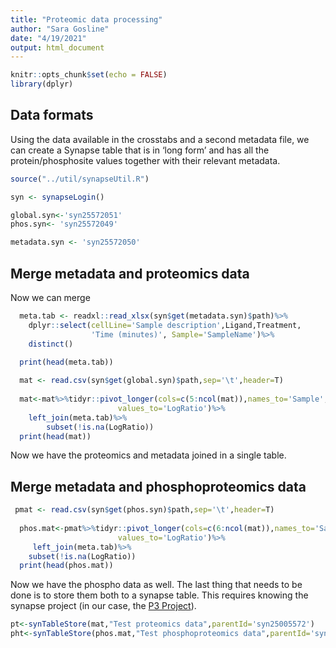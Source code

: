 ```yaml
---
title: "Proteomic data processing"
author: "Sara Gosline"
date: "4/19/2021"
output: html_document
---
```


```r
knitr::opts_chunk$set(echo = FALSE)
library(dplyr)
```

## Data formats

Using the data available in the crosstabs and a second metadata file, we can create a Synapse table that is in 'long form' and has all the protein/phosphosite values together with their relevant metadata.

```r
source("../util/synapseUtil.R")

syn <- synapseLogin()

global.syn<-'syn25572051'
phos.syn<- 'syn25572049'

metadata.syn <- 'syn25572050'

```



## Merge metadata and proteomics data

Now we can merge 

```r
  meta.tab <- readxl::read_xlsx(syn$get(metadata.syn)$path)%>%
    dplyr::select(cellLine='Sample description',Ligand,Treatment, 
                  'Time (minutes)', Sample='SampleName')%>%
    distinct()

  print(head(meta.tab))
  
  mat <- read.csv(syn$get(global.syn)$path,sep='\t',header=T)
  
  mat<-mat%>%tidyr::pivot_longer(cols=c(5:ncol(mat)),names_to='Sample',
                        values_to='LogRatio')%>%
    left_join(meta.tab)%>%
        subset(!is.na(LogRatio))
  print(head(mat))

```

Now we have the proteomics and metadata joined in a single table.

## Merge metadata and phosphoproteomics data

```r

 pmat <- read.csv(syn$get(phos.syn)$path,sep='\t',header=T)
   
  phos.mat<-pmat%>%tidyr::pivot_longer(cols=c(6:ncol(mat)),names_to='Sample',
                        values_to='LogRatio')%>%
     left_join(meta.tab)%>%
    subset(!is.na(LogRatio))
  print(head(phos.mat))
```

Now we have the phospho data as well.  The last thing that needs to be done is to store them both to a synapse table. This requires knowing the synapse project (in our case, the [P3 Project](http://synapse.org/p3)).

```r

pt<-synTableStore(mat,"Test proteomics data",parentId='syn25005572')
pht<-synTableStore(phos.mat,"Test phosphoproteomics data",parentId='syn25005572')


```